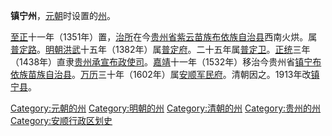 '''镇宁州'''，[[元朝|元朝]]时设置的[[州|州]]。

[[至正|至正]]十一年（1351年）置，[[治所|治所]]在今[[贵州省|贵州省]][[紫云苗族布依族自治县|紫云苗族布依族自治县]]西南火烘。属[[普定路|普定路]]。[[明朝|明朝]][[洪武|洪武]]十五年（1382年）属[[普定府|普定府]]。二十五年属[[普定卫|普定卫]]。[[正统_(年号)|正统]]三年（1438年）直隶[[贵州承宣布政使司|贵州承宣布政使司]]。[[嘉靖|嘉靖]]十一年（1532年）移治今贵州省[[镇宁布依族苗族自治县|镇宁布依族苗族自治县]]。[[万历|万历]]三十年（1602年）属[[安顺军民府|安顺军民府]]。清朝因之。1913年改[[镇宁县|镇宁县]]。

{{元朝云南行政区划}}
{{贵州行政区划小作品}}
[[Category:元朝的州|Category:元朝的州]]
[[Category:明朝的州|Category:明朝的州]]
[[Category:清朝的州|Category:清朝的州]]
[[Category:贵州的州|Category:贵州的州]]
[[Category:安顺行政区划史|Category:安顺行政区划史]]